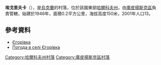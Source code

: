 {{coord|49|48|8|N|37|23|38|E|scale:100000_region:UA|display=title}}

'''埃戈里夫卡'''（{{lang-uk|Єгорівка}}），是[[烏克蘭|烏克蘭]]的村落，位於該國東部[[哈爾科夫州|哈爾科夫州]]，由[[庫皮揚斯克區|庫皮揚斯克區]]負責管轄，始建於1946年，面積0.2平方公里，海拔高度150米，2001年人口13。

==參考資料==
* [http://w1.c1.rada.gov.ua/pls/z7502/A005?rdat1=09.01.2009&rf7571=33563 Єгорівка]{{dead link|date=2017年12月 |bot=InternetArchiveBot |fix-attempted=yes }}
* [http://weather.in.ua/ua/har'kovskaja/7564 Погода в селі Єгорівка] {{Wayback|url=http://weather.in.ua/ua/har'kovskaja/7564 |date=20160323030205 }}

{{DEFAULTSORT:Єгорівка}}
[[Category:哈爾科夫州村落|Category:哈爾科夫州村落]]
[[Category:庫皮揚斯克區村落|Category:庫皮揚斯克區村落]]


{{Kharkiv-geo-stub}}